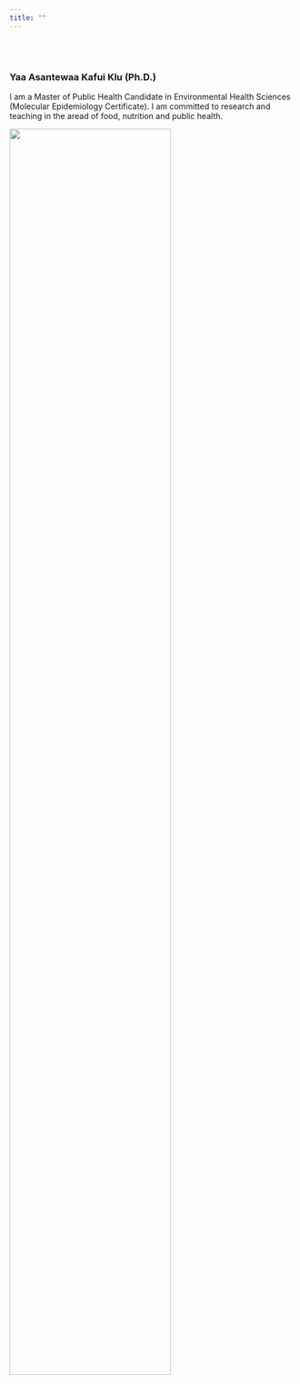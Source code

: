 ```yaml
---
title: ""
---
```



<br>
</br>

### Yaa Asantewaa Kafui Klu (Ph.D.)

I am a Master of Public Health Candidate in Environmental Health Sciences (Molecular Epidemiology Certificate). 
I am committed to research and teaching in the aread of food, nutrition and public health.


<img src="images/2018-03-22-17-02-14-555.jpg" style="width:75%">






